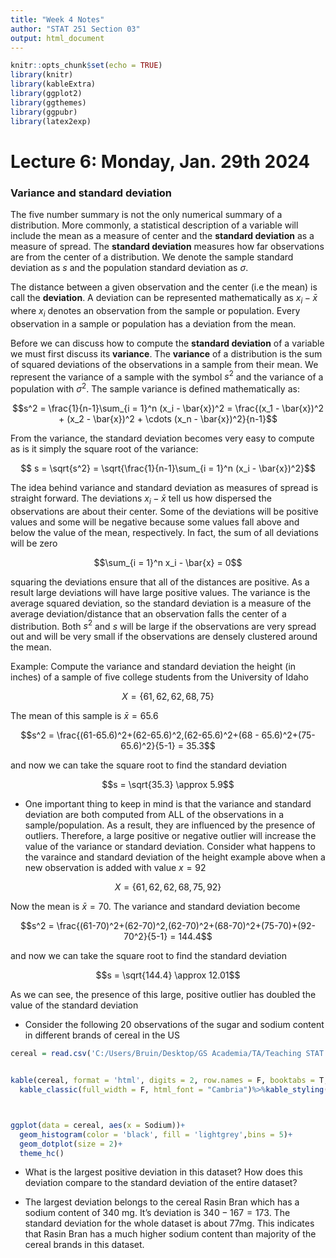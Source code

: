```yaml
---
title: "Week 4 Notes"
author: "STAT 251 Section 03"
output: html_document
---
```


```r
knitr::opts_chunk$set(echo = TRUE)
library(knitr)
library(kableExtra)
library(ggplot2)
library(ggthemes)
library(ggpubr)
library(latex2exp)
```

# Lecture 6: Monday, Jan. 29th 2024

### Variance and standard deviation

The five number summary is not the only numerical summary of a distribution. More commonly, a statistical description of a variable will include the mean as a measure of center and the **standard deviation** as a measure of spread. The **standard deviation** measures how far observations are from the center of a distribution. We denote the sample standard deviation as $s$ and the population standard deviation as $\sigma$. 

The distance between a given observation and the center (i.e the mean) is call the **deviation**. A deviation can be represented mathematically as $x_i - \bar{x}$ where $x_i$ denotes an observation from the sample or population. Every observation in a sample or population has a deviation from the mean. 

Before we can discuss how to compute the **standard deviation** of a variable we must first discuss its **variance**. The **variance** of a distribution is the sum of squared deviations of the observations in a sample from their mean. We represent the variance of a sample with the symbol $s^2$ and the variance of a population with $\sigma^2$. The sample variance is defined mathematically as:

$$s^2 = \frac{1}{n-1}\sum_{i = 1}^n (x_i - \bar{x})^2 = \frac{(x_1 - \bar{x})^2 + (x_2 - \bar{x})^2 + \cdots (x_n - \bar{x})^2}{n-1}$$

From the variance, the standard deviation becomes very easy to compute as is it simply the square root of the variance:

$$ s = \sqrt{s^2} = \sqrt{\frac{1}{n-1}\sum_{i = 1}^n (x_i - \bar{x})^2}$$

The idea behind variance and standard deviation as measures of spread is straight forward. The deviations $x_i - \bar{x}$ tell us how dispersed the observations are about their center. Some of the deviations will be positive values and some will be negative because some values fall above and below the value of the mean, respectively. In fact, the sum of all deviations will be zero

$$\sum_{i = 1}^n x_i - \bar{x} = 0$$

squaring the deviations ensure that all of the distances are positive. As a result large deviations will have large positive values. The variance is the average squared deviation, so the standard deviation is a measure of the average deviation/distance that an observation falls the center of a distribution. Both $s^2$ and $s$ will be large if the observations are very spread out and will be very small if the observations are densely clustered around the mean. 

Example: Compute the variance and standard deviation the height (in inches) of a sample of five college students from the University of Idaho

$$ X = \{61,62,62,68,75\} $$

The mean of this sample is $\bar{x} = 65.6$

$$s^2 = \frac{(61-65.6)^2+(62-65.6)^2,(62-65.6)^2+(68 - 65.6)^2+(75-65.6)^2}{5-1} = 35.3$$

and now we can take the square root to find the standard deviation

$$s = \sqrt{35.3} \approx 5.9$$

* One important thing to keep in mind is that the variance and standard deviation are both computed from ALL of the observations in a sample/population. As a result, they are influenced by the presence of outliers. Therefore, a large positive or negative outlier will increase the value of the variance or standard deviation. Consider what happens to the varaince and standard deviation of the height example above when a new observation is added with value $x = 92$

$$ X = \{ 61,62,62,68,75,92\} $$

Now the mean is $\bar{x} = 70$. The variance and standard deviation become

$$s^2 = \frac{(61-70)^2+(62-70)^2,(62-70)^2+(68-70)^2+(75-70)+(92-70^2}{5-1} = 144.4$$

and now we can take the square root to find the standard deviation

$$s = \sqrt{144.4} \approx 12.01$$

As we can see, the presence of this large, positive outlier has doubled the value of the standard deviation

* Consider the following 20 observations of the sugar and sodium content in different brands of cereal in the US

```r
cereal = read.csv('C:/Users/Bruin/Desktop/GS Academia/TA/Teaching STAT 251/FALL/Week_1/cereal.csv')


kable(cereal, format = 'html', digits = 2, row.names = F, booktabs = T, escape = F)%>%
  kable_classic(full_width = F, html_font = "Cambria")%>%kable_styling(bootstrap_options = 'striped')



ggplot(data = cereal, aes(x = Sodium))+
  geom_histogram(color = 'black', fill = 'lightgrey',bins = 5)+
  geom_dotplot(size = 2)+
  theme_hc()
```


* What is the largest positive deviation in this dataset? How does this deviation compare to the standard deviation of the entire dataset?

* The largest deviation belongs to the cereal Rasin Bran which has a sodium content of 340 mg. It's deviation is $340 - 167 = 173$. The standard deviation for the whole dataset is about 77mg. This indicates that Rasin Bran has a much higher sodium content than majority of the cereal brands in this dataset. 







